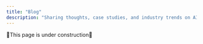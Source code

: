 ```yaml
---
title: "Blog"
description: "Sharing thoughts, case studies, and industry trends on AI, analytics, and business innovation."
---
```


🚧This page is under construction🚧

#### 
